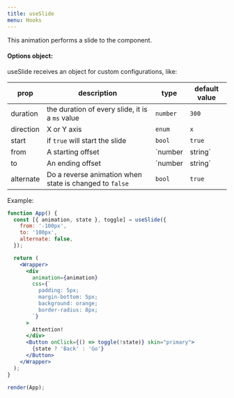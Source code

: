 ```yaml
---
title: useSlide
menu: Hooks
---
```


This animation performs a slide to the component.

#### Options object:

useSlide receives an object for custom configurations, like:

<!-- prettier-ignore -->
| **prop** | **description** | **type** | **default value** |
| ------------- | --------------- | ----------------- | ---- |
| duration | the duration of every slide, it is a `ms` value | `number` | `300` |
| direction | X or Y axis | `enum` | `x` |
| start | if `true` will start the slide | `bool` | `true` |
| from | A starting offset | `number|string` | `0` |
| to | An ending offset | `number|string` | `undefined` |
| alternate | Do a reverse animation when state is changed to `false` | `bool` | `true` |

Example:

```jsx react-live=true noInline fileName=slide.jsx
function App() {
  const [{ animation, state }, toggle] = useSlide({
    from: '-100px',
    to: '100px',
    alternate: false,
  });

  return (
    <Wrapper>
      <div
        animation={animation}
        css={`
          padding: 5px;
          margin-bottom: 5px;
          background: orange;
          border-radius: 8px;
        `}
      >
        Attention!
      </div>
      <Button onClick={() => toggle(!state)} skin="primary">
        {state ? 'Back' : 'Go'}
      </Button>
    </Wrapper>
  );
}

render(App);
```
